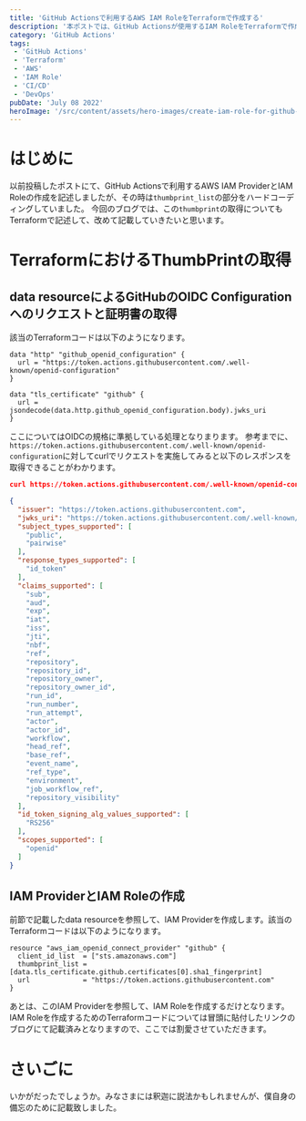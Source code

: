 ```yaml
---
title: 'GitHub Actionsで利用するAWS IAM RoleをTerraformで作成する'
description: '本ポストでは、GitHub Actionsが使用するIAM RoleをTerraformで作成するための方法を記載します。'
category: 'GitHub Actions'
tags:
 - 'GitHub Actions'
 - 'Terraform'
 - 'AWS'
 - 'IAM Role'
 - 'CI/CD'
 - 'DevOps'
pubDate: 'July 08 2022'
heroImage: '/src/content/assets/hero-images/create-iam-role-for-github-actions.png'
---
```


# はじめに
以前投稿したポストにて、GitHub Actionsで利用するAWS IAM ProviderとIAM Roleの作成を記述しましたが、その時は`thumbprint_list`の部分をハードコーディングしていました。
今回のブログでは、この`thumbprint`の取得についてもTerraformで記述して、改めて記載していきたいと思います。

# TerraformにおけるThumbPrintの取得
## data resourceによるGitHubのOIDC Configurationへのリクエストと証明書の取得
該当のTerraformコードは以下のようになります。

```hcl
data "http" "github_openid_configuration" {
  url = "https://token.actions.githubusercontent.com/.well-known/openid-configuration"
}

data "tls_certificate" "github" {
  url = jsondecode(data.http.github_openid_configuration.body).jwks_uri
}
```

ここについてはOIDCの規格に準拠している処理となりまります。
参考までに、`https://token.actions.githubusercontent.com/.well-known/openid-configuration`に対してcurlでリクエストを実施してみると以下のレスポンスを取得できることがわかります。

```json
curl https://token.actions.githubusercontent.com/.well-known/openid-configuration | jq

{
  "issuer": "https://token.actions.githubusercontent.com",
  "jwks_uri": "https://token.actions.githubusercontent.com/.well-known/jwks",
  "subject_types_supported": [
    "public",
    "pairwise"
  ],
  "response_types_supported": [
    "id_token"
  ],
  "claims_supported": [
    "sub",
    "aud",
    "exp",
    "iat",
    "iss",
    "jti",
    "nbf",
    "ref",
    "repository",
    "repository_id",
    "repository_owner",
    "repository_owner_id",
    "run_id",
    "run_number",
    "run_attempt",
    "actor",
    "actor_id",
    "workflow",
    "head_ref",
    "base_ref",
    "event_name",
    "ref_type",
    "environment",
    "job_workflow_ref",
    "repository_visibility"
  ],
  "id_token_signing_alg_values_supported": [
    "RS256"
  ],
  "scopes_supported": [
    "openid"
  ]
}
```

## IAM ProviderとIAM Roleの作成
前節で記載したdata resourceを参照して、IAM Providerを作成します。該当のTerraformコードは以下のようになります。

```hcl
resource "aws_iam_openid_connect_provider" "github" {
  client_id_list  = ["sts.amazonaws.com"]
  thumbprint_list = [data.tls_certificate.github.certificates[0].sha1_fingerprint]
  url             = "https://token.actions.githubusercontent.com"
}
```

あとは、このIAM Providerを参照して、IAM Roleを作成するだけとなります。
IAM Roleを作成するためのTerraformコードについては冒頭に貼付したリンクのブログにて記載済みとなりますので、ここでは割愛させていただきます。

# さいごに
いかがだったでしょうか。みなさまには釈迦に説法かもしれませんが、僕自身の備忘のために記載致しました。
